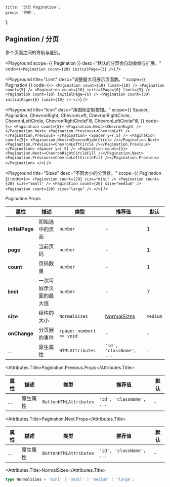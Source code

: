 
	title: '分页 Pagination',
	group: '导航',
};

## Pagination / 分页

多个页面之间的导航与鉴别。

<Playground
	scope={{ Pagination }}
	desc="默认的分页会自动收缩与扩展。"
	code={`
<Pagination count={20} initialPage={3} />
`}
/>

<Playground
	title="Limit"
	desc="调整最大可展示页面数。"
	scope={{ Pagination }}
	code={`
<>
  <Pagination count={10} limit={10} />
  <Pagination count={5} />
  <Pagination count={10} initialPage={6} limit={5} />
  <Pagination count={10} initialPage={6} />
  <Pagination count={30} initialPage={6} limit={10} />
</>
`}
/>

<Playground
	title="Icon"
	desc="用图标定制按钮。"
	scope={{
		Spacer,
		Pagination,
		ChevronRight,
		ChevronLeft,
		ChevronRightCircle,
		ChevronLeftCircle,
		ChevronRightCircleFill,
		ChevronLeftCircleFill,
	}}
	code={`
<>
  <Pagination count={5}>
   <Pagination.Next><ChevronRight /></Pagination.Next>
   <Pagination.Previous><ChevronLeft /></Pagination.Previous>
  </Pagination>
  <Spacer y={.5} />
  <Pagination count={5}>
   <Pagination.Next><ChevronRightCircle /></Pagination.Next>
   <Pagination.Previous><ChevronLeftCircle /></Pagination.Previous>
  </Pagination>
  <Spacer y={.5} />
  <Pagination count={5}>
   <Pagination.Next><ChevronRightCircleFill /></Pagination.Next>
   <Pagination.Previous><ChevronLeftCircleFill /></Pagination.Previous>
  </Pagination>
</>
`}
/>

<Playground
	title="Sizes"
	desc="不同大小的分页器。"
	scope={{ Pagination }}
	code={`
<>
  <Pagination count={20} size="mini" />
  <Pagination count={20} size="small" />
  <Pagination count={20} size="medium" />
  <Pagination count={20} size="large" />
</>
`}
/>

<Attributes edit="/pages/zh-cn/components/pagination.mdx">
<Attributes.Title>Pagination.Props</Attributes.Title>

| 属性            | 描述                   | 类型                     | 推荐值                      | 默认     |
| --------------- | ---------------------- | ------------------------ | --------------------------- | -------- |
| **initialPage** | 初始选中的页面         | `number`                 | -                           | 1        |
| **page**        | 当前页码               | `number`                 | -                           | 1        |
| **count**       | 页码数量               | `number`                 | -                           | 1        |
| **limit**       | 一次可展示页面的最大值 | `number`                 | -                           | 7        |
| **size**        | 组件的大小             | `NormalSizes`            | [NormalSizes](#normalsizes) | `medium` |
| **onChange**    | 分页器的事件           | `(page: number) => void` | -                           | -        |
| ...             | 原生属性               | `HTMLAttributes`         | `'id', 'className', ...`    | -        |

<Attributes.Title>Pagination.Previous.Props</Attributes.Title>

| 属性 | 描述     | 类型                   | 推荐值                   | 默认 |
| ---- | -------- | ---------------------- | ------------------------ | ---- |
| ...  | 原生属性 | `ButtonHTMLAttributes` | `'id', 'className', ...` | -    |

<Attributes.Title>Pagination.Next.Props</Attributes.Title>

| 属性 | 描述     | 类型                   | 推荐值                   | 默认 |
| ---- | -------- | ---------------------- | ------------------------ | ---- |
| ...  | 原生属性 | `ButtonHTMLAttributes` | `'id', 'className', ...` | -    |

<Attributes.Title>NormalSizes</Attributes.Title>

```ts
type NormalSizes = 'mini' | 'small' | 'medium' | 'large';
```

</Attributes>

